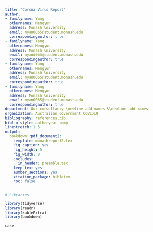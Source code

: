 ```yaml
---
title: "Corona Virus Report"
author:
- familyname: Yang
  othernames: Mengyun
  address: Monash University
  email: myan0065@student.monash.edu
  correspondingauthor: true
- familyname: Yang
  othernames: Mengyun
  address: Monash University
  email: myan0065@student.monash.edu
  correspondingauthor: true
- familyname: Yang
  othernames: Mengyun
  address: Monash University
  email: myan0065@student.monash.edu
  correspondingauthor: true
- familyname: Yang
  othernames: Mengyun
  address: Monash University
  email: myan0065@student.monash.edu
  correspondingauthor: true
department: Our consultancy \newline add names &\newline add names
organization: Australian Government COVID19
bibliography: references.bib
biblio-style: authoryear-comp
linestretch: 1.5
output:
  bookdown::pdf_document2:
    template: monashreport2.tex
    fig_caption: yes
    fig_height: 5
    fig_width: 8
    includes:
      in_header: preamble.tex
    keep_tex: yes
    number_sections: yes
    citation_package: biblatex
    toc: false
---
```


```r
# Libraries

library(tidyverse)
library(readr)
library(kableExtra)
library(bookdown)

```



\section*{Country Afghanistan and Albania}

```r
case  
```





\section*{Country XX2 and YY2}

\section*{Country XX3 and YY3}




